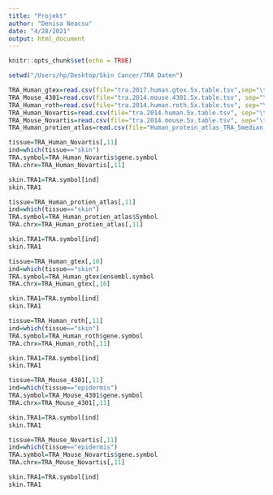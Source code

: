 ```yaml
---
title: "Projekt"
author: "Denisa Neacsu"
date: "4/28/2021"
output: html_document
---
```


```r
knitr::opts_chunk$set(echo = TRUE)
```

```r
setwd("/Users/hp/Desktop/Skin Cancer/TRA Daten")

TRA_Human_gtex=read.csv(file="tra.2017.human.gtex.5x.table.tsv",sep="\t")
TRA_Mouse_4301=read.csv(file="tra.2014.mouse.4301.5x.table.tsv", sep="\t")
TRA_Human_roth=read.csv(file="tra.2014.human.roth.5x.table.tsv", sep="\t")
TRA_Human_Novartis=read.csv(file="tra.2014.human.5x.table.tsv", sep="\t")
TRA_Mouse_Novartis=read.csv(file="tra.2014.mouse.5x.table.tsv", sep="\t")
TRA_Human_protien_atlas=read.csv(file="Human_protein_atlas_TRA_5median_genes_annotated.tsv", sep=",")
```

```r
tissue=TRA_Human_Novartis[,11]
ind=which(tissue=="skin")
TRA.symbol=TRA_Human_Novartis$gene.symbol
TRA.chrx=TRA_Human_Novartis[,11]

skin.TRA1=TRA.symbol[ind]
skin.TRA1
```

```r
tissue=TRA_Human_protien_atlas[,11]
ind=which(tissue=="skin")
TRA.symbol=TRA_Human_protien_atlas$Symbol
TRA.chrx=TRA_Human_protien_atlas[,11]

skin.TRA1=TRA.symbol[ind]
skin.TRA1
```

```r
tissue=TRA_Human_gtex[,10]
ind=which(tissue=="skin")
TRA.symbol=TRA_Human_gtex$ensembl.symbol
TRA.chrx=TRA_Human_gtex[,10]

skin.TRA1=TRA.symbol[ind]
skin.TRA1
```

```r
tissue=TRA_Human_roth[,11]
ind=which(tissue=="skin")
TRA.symbol=TRA_Human_roth$gene.symbol
TRA.chrx=TRA_Human_roth[,11]

skin.TRA1=TRA.symbol[ind]
skin.TRA1
```

```r
tissue=TRA_Mouse_4301[,11]
ind=which(tissue=="epidermis")
TRA.symbol=TRA_Mouse_4301$gene.symbol
TRA.chrx=TRA_Mouse_4301[,11]

skin.TRA1=TRA.symbol[ind]
skin.TRA1
```

```r
tissue=TRA_Mouse_Novartis[,11]
ind=which(tissue=="epidermis")
TRA.symbol=TRA_Mouse_Novartis$gene.symbol
TRA.chrx=TRA_Mouse_Novartis[,11]

skin.TRA1=TRA.symbol[ind]
skin.TRA1
```

